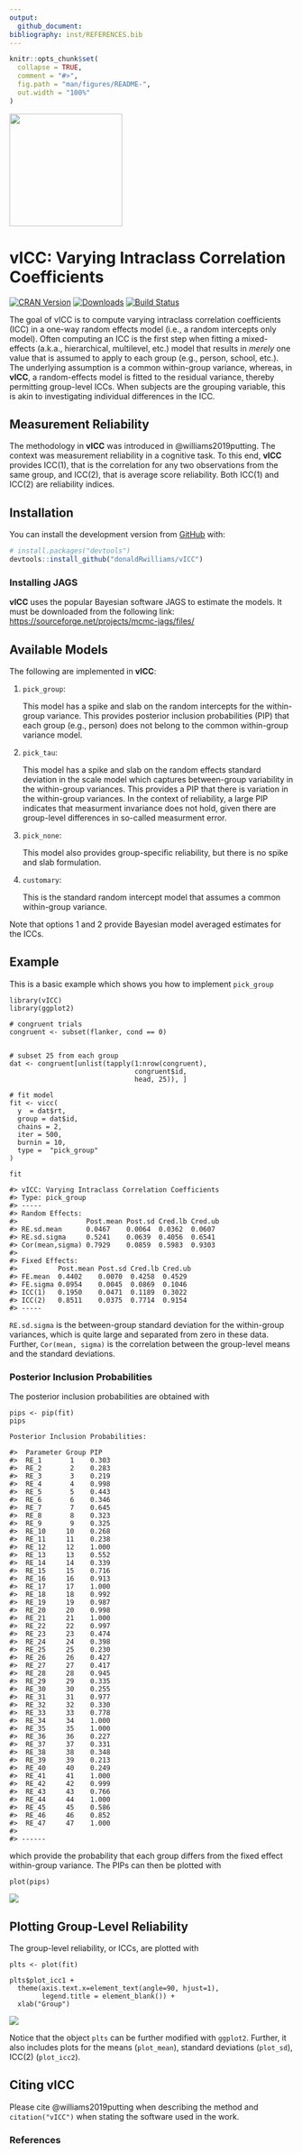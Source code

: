 ```yaml
---
output: 
  github_document:
bibliography: inst/REFERENCES.bib
---
```


<!-- README.md is generated from README.Rmd. Please edit that file -->

```r
knitr::opts_chunk$set(
  collapse = TRUE,
  comment = "#>",
  fig.path = "man/figures/README-",
  out.width = "100%"
)
```

<img src="man/figures/hex_sticker.png" width = 200 />

# vICC: Varying Intraclass Correlation Coefficients

[![CRAN Version](http://www.r-pkg.org/badges/version/BGGM)](https://cran.r-project.org/package=vICC)
[![Downloads](https://cranlogs.r-pkg.org/badges/BGGM)](https://cran.r-project.org/package=vICC)
[![Build Status](https://travis-ci.com/donaldRwilliams/vICC.svg?branch=master)](https://travis-ci.com/donaldRwilliams/vICC)



The goal of vICC is to compute varying intraclass correlation coefficients (ICC) in a one-way random
effects model (i.e., a random intercepts only model). Often computing an ICC is the first step
when fitting a mixed-effects (a.k.a., hierarchical, multilevel, etc.) model that results in *merely* 
one value that is assumed to apply to each group (e.g., person, school, etc.). The underlying assumption
is a common within-group variance, whereas, in **vICC**, a random-effects model is fitted to 
the residual variance, thereby permitting group-level ICCs. When subjects are the grouping variable, this 
is akin to investigating individual differences in the ICC.


## Measurement Reliability
The methodology in **vICC** was introduced in @williams2019putting. The context was 
measurement reliability in a cognitive task. To this end, **vICC** provides 
ICC(1), that is the correlation for any two observations from the same group, and ICC(2), 
that is average score reliability. Both ICC(1) and ICC(2) are reliability indices.



## Installation

<!-- You can install the released version of vICC from [CRAN](https://CRAN.R-project.org) with: -->

<!-- ``` r -->
<!-- install.packages("vICC") -->
<!-- ``` -->

You can install the development version from [GitHub](https://github.com/) with:

``` r
# install.packages("devtools")
devtools::install_github("donaldRwilliams/vICC")
```

### Installing JAGS
**vICC** uses the popular Bayesian software JAGS to estimate the models. It must be downloaded
from the following link: [https://sourceforge.net/projects/mcmc-jags/files/](https://sourceforge.net/projects/mcmc-jags/files/)


## Available Models

The following are implemented in **vICC**:

1. `pick_group`: 
    
    This model has a spike and slab on the random intercepts 
    for the within-group variance.  This provides posterior inclusion 
    probabilities (PIP) that each group (e.g., person) does not belong to the 
    common within-group variance model.
                 
2. `pick_tau`: 
    
    This model has a spike and slab on the random effects standard deviation in the 
    scale model which captures between-group variability in the within-group
    variances. This provides a PIP that there is variation in the within-group variances. 
    In the context of reliability, a large PIP indicates that measurment invariance does
    not hold, given there are group-level differences in so-called measurment error.
    
3. `pick_none`: 

    This model also provides group-specific reliability, but there is no spike and slab 
    formulation.
    
4. `customary`:
    
    This is the standard random intercept model that assumes a common 
    within-group variance.


Note that options 1 and 2 provide Bayesian model averaged estimates for the ICCs.


## Example

This is a basic example which shows you how to implement `pick_group`
```
library(vICC)
library(ggplot2)

# congruent trials
congruent <- subset(flanker, cond == 0)


# subset 25 from each group
dat <- congruent[unlist(tapply(1:nrow(congruent), 
                               congruent$id, 
                               head, 25)), ]

# fit model
fit <- vicc(
  y  = dat$rt,
  group = dat$id,
  chains = 2,
  iter = 500,
  burnin = 10,
  type =  "pick_group"
)

fit

#> vICC: Varying Intraclass Correlation Coefficients
#> Type: pick_group 
#> -----
#> Random Effects:
#>                 Post.mean Post.sd Cred.lb Cred.ub
#> RE.sd.mean      0.0467    0.0064  0.0362  0.0607 
#> RE.sd.sigma     0.5241    0.0639  0.4056  0.6541 
#> Cor(mean,sigma) 0.7929    0.0859  0.5983  0.9303 
#> 
#> Fixed Effects:
#>          Post.mean Post.sd Cred.lb Cred.ub
#> FE.mean  0.4402    0.0070  0.4258  0.4529 
#> FE.sigma 0.0954    0.0045  0.0869  0.1046 
#> ICC(1)   0.1950    0.0471  0.1189  0.3022 
#> ICC(2)   0.8511    0.0375  0.7714  0.9154 
#> -----
```

`RE.sd.sigma` is the between-group standard deviation for the within-group variances,
which is quite large and separated from zero in these data. Further, `Cor(mean, sigma)`
is the correlation between the group-level means and the standard deviations.

### Posterior Inclusion Probabilities

The posterior inclusion probabilities are obtained with

```
pips <- pip(fit)
pips

Posterior Inclusion Probabilities:

#>  Parameter Group PIP  
#>  RE_1       1    0.303
#>  RE_2       2    0.283
#>  RE_3       3    0.219
#>  RE_4       4    0.998
#>  RE_5       5    0.443
#>  RE_6       6    0.346
#>  RE_7       7    0.645
#>  RE_8       8    0.323
#>  RE_9       9    0.325
#>  RE_10     10    0.268
#>  RE_11     11    0.238
#>  RE_12     12    1.000
#>  RE_13     13    0.552
#>  RE_14     14    0.339
#>  RE_15     15    0.716
#>  RE_16     16    0.913
#>  RE_17     17    1.000
#>  RE_18     18    0.992
#>  RE_19     19    0.987
#>  RE_20     20    0.998
#>  RE_21     21    1.000
#>  RE_22     22    0.997
#>  RE_23     23    0.474
#>  RE_24     24    0.398
#>  RE_25     25    0.230
#>  RE_26     26    0.427
#>  RE_27     27    0.417
#>  RE_28     28    0.945
#>  RE_29     29    0.335
#>  RE_30     30    0.255
#>  RE_31     31    0.977
#>  RE_32     32    0.330
#>  RE_33     33    0.778
#>  RE_34     34    1.000
#>  RE_35     35    1.000
#>  RE_36     36    0.227
#>  RE_37     37    0.331
#>  RE_38     38    0.348
#>  RE_39     39    0.213
#>  RE_40     40    0.249
#>  RE_41     41    1.000
#>  RE_42     42    0.999
#>  RE_43     43    0.766
#>  RE_44     44    1.000
#>  RE_45     45    0.586
#>  RE_46     46    0.852
#>  RE_47     47    1.000
#> 
#> ------
```
which provide the probability that each group differs from the fixed effect within-group variance. The
PIPs can then be plotted with

```
plot(pips)
```

![](man/figures/pip.png)


## Plotting Group-Level Reliability

The group-level reliability, or ICCs, are plotted with

```
plts <- plot(fit)

plts$plot_icc1 + 
  theme(axis.text.x=element_text(angle=90, hjust=1), 
        legend.title = element_blank()) +
  xlab("Group")
```

![](man/figures/icc1.png)

Notice that the object `plts` can be further modified with `ggplot2`. Further, it 
also includes plots for the means (`plot_mean`), standard deviations (`plot_sd`), 
ICC(2) (`plot_icc2`).

## Citing **vICC**

Please cite @williams2019putting when describing the method and `citation("vICC")` when 
stating the software used in the work.


### References
